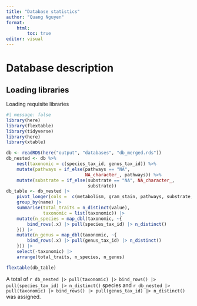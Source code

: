 ```yaml
---
title: "Database statistics"
author: "Quang Nguyen"
format: 
    html:
        toc: true
editor: visual
---
```


# Database description

## Loading libraries

Loading requisite libraries

```r
#| message: false
library(here)
library(flextable)
library(tidyverse)
library(here)
library(xtable)
```

```r
db <- readRDS(here("output", "databases", "db_merged.rds"))
db_nested <- db %>% 
    nest(taxonomic = c(species_tax_id, genus_tax_id)) %>% 
    mutate(pathways = if_else(pathways == "NA", 
                              NA_character_, pathways)) %>%
    mutate(substrate = if_else(substrate == "NA", NA_character_, 
                               substrate))
db_table <- db_nested |>
    pivot_longer(cols =  c(metabolism, gram_stain, pathways, substrate, sporulation, motility, cell_shape)) |> drop_na(value) |>
    group_by(name) |>
    summarise(total_traits = n_distinct(value),
              taxonomic = list(taxonomic)) |>
    mutate(n_species = map_dbl(taxonomic, ~{
        bind_rows(.x) |> pull(species_tax_id) |> n_distinct()
    })) |> 
    mutate(n_genus = map_dbl(taxonomic, ~{
        bind_rows(.x) |> pull(genus_tax_id) |> n_distinct()
    })) |> 
    select(-taxonomic) |> 
    arrange(total_traits, n_species, n_genus)

flextable(db_table)


```

A total of `r db_nested |> pull(taxonomic) |> bind_rows() |> pull(species_tax_id) |> n_distinct()` species and `r db_nested |> pull(taxonomic) |> bind_rows() |> pull(genus_tax_id) |> n_distinct()`
was assigned.  